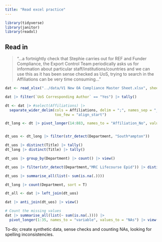 ```yaml
---
title: "Read excel practice"
---
```


```r
library(tidyverse)
library(janitor)
library(readxl)
```

## Read in

> "...a fortnightly check that Stephie carries out for REF and Funder Compliance, the Export Control Team periodically asks us for information about particular staff/institutions/countries and we can use this as it has been sense checked as UoS, trying to search in the Affiliations can be very time consuming..."

```r
dat <- read_xlsx("../data/V1 New OA Compliance Master Sheet.xlsx", sheet = "Master (New data)") 
```

```r
dat |> filter(`UoS Corresponding Author` == "Yes") |> tally()

dt <- dat |> #select(Affiliations) |> 
  separate_wider_delim(cols = Affiliations, delim = ";", names_sep = "_", 
                       too_few = "align_start")

dt_long <- dt |> pivot_longer(14:883, names_to = "Affiliation_No", values_to = "Department", values_drop_na = TRUE)


dt_uos <- dt_long |> filter(str_detect(Department, "South*ampton"))

dt_uos |> distinct(Title) |> tally()
dt_long |> distinct(Title) |> tally()

dt_uos |> group_by(Department) |> count() |> view()

dt_uos |> filter(str_detect(Department,"MRC Lifecourse Epid")) |> distinct(Title) |> tally()

dt_uos |> summarise_all(list(~ sum(is.na(.))))

dt_long |> count(Department, sort = T)

dt_all <- dat |> left_join(dt_uos)

dat |> anti_join(dt_uos) |> view()

# Count the missing values
dat |> summarise_all(list(~ sum(is.na(.)))) |> 
  pivot_longer(1:35, names_to = "variable", values_to = "NAs") |> view()
```

To-do; create synthetic data, sense checks and counting NAs, looking for spelling inconsistencies.
